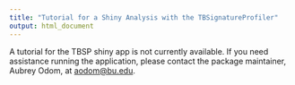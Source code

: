 ```yaml
---
title: "Tutorial for a Shiny Analysis with the TBSignatureProfiler"
output: html_document
---
```


A tutorial for the TBSP shiny app is not currently available. If you need assistance running the application, please contact the package maintainer, Aubrey Odom, at <aodom@bu.edu>.
